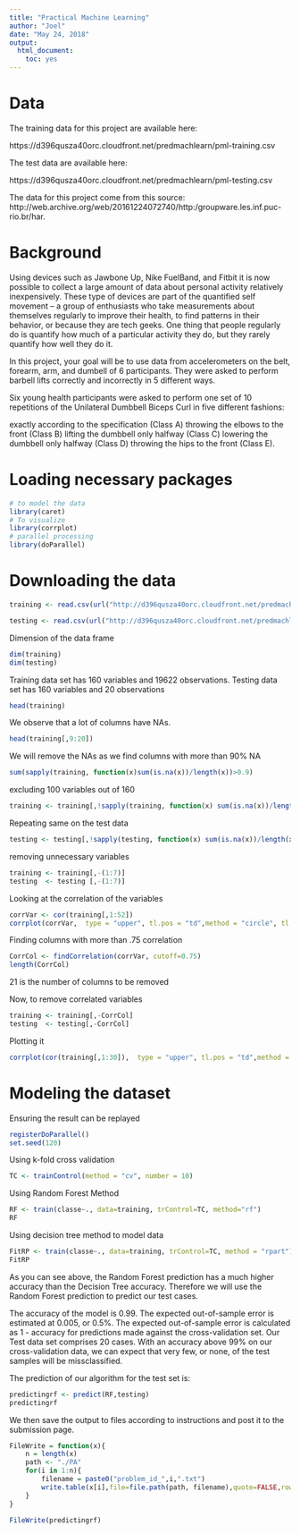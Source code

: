 ```yaml
---
title: "Practical Machine Learning"
author: "Joel"
date: "May 24, 2018"
output: 
  html_document: 
    toc: yes
---
```



Data
====

The training data for this project are available here:

https://d396qusza40orc.cloudfront.net/predmachlearn/pml-training.csv

The test data are available here:

https://d396qusza40orc.cloudfront.net/predmachlearn/pml-testing.csv


The data for this project come from this source: http://web.archive.org/web/20161224072740/http:/groupware.les.inf.puc-rio.br/har. 


Background
==========

Using devices such as Jawbone Up, Nike FuelBand, and Fitbit it is now possible to collect a large amount of data about personal activity relatively inexpensively. These type of devices are part of the quantified self movement – a group of enthusiasts who take measurements about themselves regularly to improve their health, to find patterns in their behavior, or because they are tech geeks. One thing that people regularly do is quantify how much of a particular activity they do, but they rarely quantify how well they do it. 

In this project, your goal will be to use data from accelerometers on the belt, forearm, arm, and dumbell of 6 participants. They were asked to perform barbell lifts correctly and incorrectly in 5 different ways.

Six young health participants were asked to perform one set of 10 repetitions of the Unilateral Dumbbell Biceps Curl in five different fashions: 

exactly according to the specification (Class A)
throwing the elbows to the front (Class B)
lifting the dumbbell only halfway (Class C)
lowering the dumbbell only halfway (Class D) 
throwing the hips to the front (Class E).

Loading necessary packages
==========================

```r
# to model the data
library(caret)
# To visualize 
library(corrplot)
# parallel processing
library(doParallel)
```

Downloading the data
====================

```r
training <- read.csv(url("http://d396qusza40orc.cloudfront.net/predmachlearn/pml-training.csv"), na.strings=c("NA","#DIV/0!",""))

testing <- read.csv(url("http://d396qusza40orc.cloudfront.net/predmachlearn/pml-testing.csv"), na.strings=c("NA","#DIV/0!",""))
```

Dimension of the data frame

```r

dim(training)
dim(testing)
```

Training data set has 160 variables and 19622 observations. 
Testing data set has 160 variables and 20 observations

```r
head(training)
```

We observe that a lot of columns have NAs. 


```r
head(training[,9:20])
```

We will remove the NAs as we find columns with more than 90% NA


```r
sum(sapply(training, function(x)sum(is.na(x))/length(x))>0.9)
```

excluding 100 variables out of 160

```r
training <- training[,!sapply(training, function(x) sum(is.na(x))/length(x))>0.9]
```

Repeating same on the test data

```r
testing <- testing[,!sapply(testing, function(x) sum(is.na(x))/length(x))>0.9]
```

removing unnecessary variables

```r
training <- training[,-(1:7)]
testing  <- testing [,-(1:7)]
```


Looking at the correlation of the variables

```r
corrVar <- cor(training[,1:52])
corrplot(corrVar,  type = "upper", tl.pos = "td",method = "circle", tl.cex = 0.5, tl.col = 'black',order = "hclust", diag = FALSE)

```

Finding columns with more than .75 correlation


```r
CorrCol <- findCorrelation(corrVar, cutoff=0.75)
length(CorrCol)
```
21 is the number of columns to be removed

Now, to remove correlated variables

```r
training <- training[,-CorrCol]
testing  <- testing[,-CorrCol]
```

Plotting it

```r
corrplot(cor(training[,1:30]),  type = "upper", tl.pos = "td",method = "circle", tl.cex = 0.5, tl.col = 'black',order = "hclust", diag = FALSE)
```

Modeling the dataset
====================

Ensuring the result can be replayed

```r
registerDoParallel()
set.seed(120)
```

Using k-fold cross validation

```r
TC <- trainControl(method = "cv", number = 10)
```

Using Random Forest Method

```r
RF <- train(classe~., data=training, trControl=TC, method="rf") 
RF
```

Using decision tree method to model data

```r
FitRP <- train(classe~., data=training, trControl=TC, method = "rpart")
FitRP 
```


As you can see above, the Random Forest prediction has a much higher accuracy than the Decision Tree accuracy. Therefore we will use the Random Forest prediction to predict our test cases.

The accuracy of the model is 0.99. The expected out-of-sample error is estimated at 0.005, or 0.5%. The expected out-of-sample error is calculated as 1 - accuracy for predictions made against the cross-validation set. Our Test data set comprises 20 cases. With an accuracy above 99% on our cross-validation data, we can expect that very few, or none, of the test samples will be missclassified.

The prediction of our algorithm for the test set is:

```r
predictingrf <- predict(RF,testing)
predictingrf
```


We then save the output to files according to instructions and post it to the submission page.

```r
FileWrite = function(x){
    n = length(x)
    path <- "./PA"
    for(i in 1:n){
        filename = paste0("problem_id_",i,".txt")
        write.table(x[i],file=file.path(path, filename),quote=FALSE,row.names=FALSE,col.names=FALSE)
    }
}

FileWrite(predictingrf)
```
